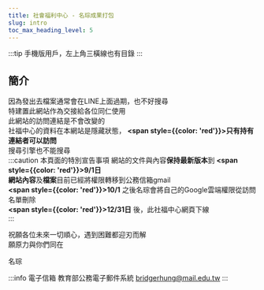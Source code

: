 ---
title: 社會福利中心 - 名琮成果打包
slug: intro
toc_max_heading_level: 5
---  



:::tip
手機版用戶，左上角三橫線也有目錄
:::
<DocCardList />

## 簡介
因為發出去檔案通常會在LINE上面過期，也不好搜尋  
特建置此網站作為交接給各位同仁使用  
此網站的訪問連結是不會改變的  
社福中心的資料在本網站是隱藏狀態， **<span style={{color: 'red'}}>只有持有連結者可以訪問</span>**  
搜尋引擎也不能搜尋  
:::caution 本頁面的特別宣告事項
網站的文件與內容**保持最新版本**到 **<span style={{color: 'red'}}>9/1</span>**日  
網站**內容**及**檔案**目前已經將權限轉移到公務信箱gmail  
**<span style={{color: 'red'}}>10/1</span>** 之後名琮會將自己的Google雲端權限從訪問名單刪除  
**<span style={{color: 'red'}}>12/31日</span>** 後，此社福中心網頁下線  
:::

祝願各位未來一切順心，遇到困難都迎刃而解  
願原力與你們同在

名琮 




:::info 電子信箱 教育部公務電子郵件系統
bridgerhung@mail.edu.tw
:::